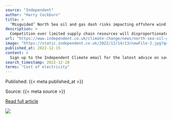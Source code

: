 ```yaml
---
source: "Independent"
author: "Harry Cockburn"
title: >
  ‘Misguided’ North Sea oil and gas dash risks impacting offshore wind targets
description: >
  Competition over limited supply chain resources will disproportionately affect renewables, experts warn
url: "https://www.independent.co.uk/climate-change/news/north-sea-oil-gas-offshore-wind-energy-b2245067.html"
image: "https://static.independent.co.uk/2022/12/14/13/newFile-2.jpg?quality=75&width=1200&auto=webp"
published_at: 2022-12-15
content: >
  Sign up to the Independent Climate email for the latest advice on saving the planet  Get our free Climate email  The Conservative governments renewed support for oil and gas extraction in the North S… [+3671 chars]
search_timestamp: 2022-12-28
terms: "Cost of electricity"
---
```



Published: {{< meta published_at >}}


Source: {{< meta source >}}


[Read full article]({{< meta url >}})



![](`r rmarkdown::metadata$image[1]`)
